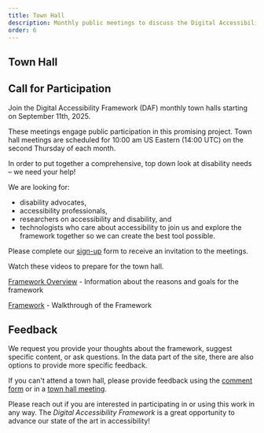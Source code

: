 ```yaml
---
title: Town Hall
description: Monthly public meetings to discuss the Digital Accessibility Framework
order: 6
---
```


<Section>

# Town Hall

## Call for Participation

Join the Digital Accessibility Framework (DAF) monthly town halls starting on September 11th, 2025. 

These meetings engage public participation in this promising project.  Town hall meetings are scheduled for 10:00 am US Eastern (14:00 UTC) on the second Thursday of each month.  

In order to put together a comprehensive, top down look at disability needs – we need your help!  

We are looking for:
- disability advocates,
- accessibility professionals, 
- researchers on accessibility and disability, and 
- technologists who care about accessibility 
to join us and explore the framework together so we can create the best tool possible. 

Please complete our [sign-up](https://forms.gle/gnPZYH8gKDui58jv9) form to receive an invitation to the meetings.

</Section>

<Section>

Watch these videos to prepare for the town hall.

[Framework Overview](https://youtu.be/0m2_u9E0Mtc) - Information about the reasons and goals for the framework 

[Framework](https://youtu.be/Wwtv7cKXFmY) - Walkthrough of the Framework

</Section>

<Section>

## Feedback

We request you provide your thoughts about the framework, suggest specific content, or ask questions. In the data part of the site, there are also options to provide more specific feedback. 

If you can't attend a town hall, please provide feedback using the [comment form](https://docs.google.com/forms/d/e/1FAIpQLSe1VjhbdUUnh2BIBTfdVlU0AayQi-cM8Ors3ALU8OYohj8bOQ/viewform?usp=header) or in a [town hall meeting](https://accessiblecommunity.org/daf/town-hall/). 


Please reach out if you are interested in participating in or using this work in any way. The _Digital Accessibility Framework_ is a great opportunity to advance our state of the art in accessibility!

</Section>